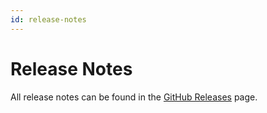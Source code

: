 ```yaml
---
id: release-notes
---
```


# Release Notes

All release notes can be found in the [GitHub Releases](https://github.com/supabase/storage-api/releases) page.
